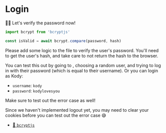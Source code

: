 # Login

👨‍💼 Let's verify the password now!

```ts
import bcrypt from 'bcryptjs'

const isValid = await bcrypt.compare(password, hash)
```

Please add some logic to the <InlineFile file="app/routes/_auth+/login.tsx" />
file to verify the user's password. You'll need to get the user's hash, and take
care to not return the hash to the browser.

You can test this out by going to <LinkToApp to="/users" />, choosing a random
user, and trying to log in with their password (which is equal to their
username). Or you can login as Kody:

- `username`: `kody`
- `password`: `kodylovesyou`

Make sure to test out the error case as well!

<callout-warning>
	Since we haven't implemented logout yet, you may need to clear your cookies
	before you can test out the error case 😅
</callout-warning>

- [📜 `bcryptjs`](https://www.npmjs.com/package/bcryptjs)
